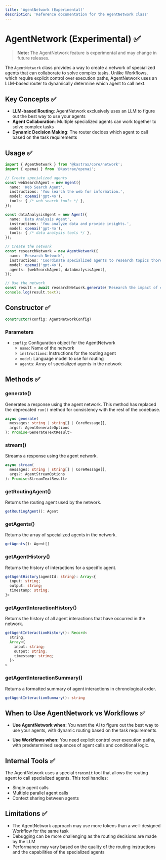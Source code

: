 ```yaml
---
title: 'AgentNetwork (Experimental)'
description: 'Reference documentation for the AgentNetwork class'
---
```


# AgentNetwork (Experimental) ✅

> **Note:** The AgentNetwork feature is experimental and may change in future releases.

The `AgentNetwork` class provides a way to create a network of specialized agents that can collaborate to solve complex tasks. Unlike Workflows, which require explicit control over execution paths, AgentNetwork uses an LLM-based router to dynamically determine which agent to call next.

## Key Concepts ✅

- **LLM-based Routing**: AgentNetwork exclusively uses an LLM to figure out the best way to use your agents
- **Agent Collaboration**: Multiple specialized agents can work together to solve complex tasks
- **Dynamic Decision Making**: The router decides which agent to call based on the task requirements

## Usage ✅

```typescript
import { AgentNetwork } from '@kastrax/core/network';
import { openai } from '@kastrax/openai';

// Create specialized agents
const webSearchAgent = new Agent({
  name: 'Web Search Agent',
  instructions: 'You search the web for information.',
  model: openai('gpt-4o'),
  tools: { /* web search tools */ },
});

const dataAnalysisAgent = new Agent({
  name: 'Data Analysis Agent',
  instructions: 'You analyze data and provide insights.',
  model: openai('gpt-4o'),
  tools: { /* data analysis tools */ },
});

// Create the network
const researchNetwork = new AgentNetwork({
  name: 'Research Network',
  instructions: 'Coordinate specialized agents to research topics thoroughly.',
  model: openai('gpt-4o'),
  agents: [webSearchAgent, dataAnalysisAgent],
});

// Use the network
const result = await researchNetwork.generate('Research the impact of climate change on agriculture');
console.log(result.text);
```

## Constructor ✅

```typescript
constructor(config: AgentNetworkConfig)
```

### Parameters

- `config`: Configuration object for the AgentNetwork
  - `name`: Name of the network
  - `instructions`: Instructions for the routing agent
  - `model`: Language model to use for routing
  - `agents`: Array of specialized agents in the network

## Methods ✅

### generate()

Generates a response using the agent network. This method has replaced the deprecated `run()` method for consistency with the rest of the codebase.

```typescript
async generate(
  messages: string | string[] | CoreMessage[],
  args?: AgentGenerateOptions
): Promise<GenerateTextResult>
```

### stream()

Streams a response using the agent network.

```typescript
async stream(
  messages: string | string[] | CoreMessage[],
  args?: AgentStreamOptions
): Promise<StreamTextResult>
```

### getRoutingAgent()

Returns the routing agent used by the network.

```typescript
getRoutingAgent(): Agent
```

### getAgents()

Returns the array of specialized agents in the network.

```typescript
getAgents(): Agent[]
```

### getAgentHistory()

Returns the history of interactions for a specific agent.

```typescript
getAgentHistory(agentId: string): Array<{
  input: string;
  output: string;
  timestamp: string;
}>
```

### getAgentInteractionHistory()

Returns the history of all agent interactions that have occurred in the network.

```typescript
getAgentInteractionHistory(): Record<
  string,
  Array<{
    input: string;
    output: string;
    timestamp: string;
  }>
>
```

### getAgentInteractionSummary()

Returns a formatted summary of agent interactions in chronological order.

```typescript
getAgentInteractionSummary(): string
```

## When to Use AgentNetwork vs Workflows ✅

- **Use AgentNetwork when:** You want the AI to figure out the best way to use your agents, with dynamic routing based on the task requirements.

- **Use Workflows when:** You need explicit control over execution paths, with predetermined sequences of agent calls and conditional logic.

## Internal Tools ✅

The AgentNetwork uses a special `transmit` tool that allows the routing agent to call specialized agents. This tool handles:

- Single agent calls
- Multiple parallel agent calls
- Context sharing between agents

## Limitations ✅

- The AgentNetwork approach may use more tokens than a well-designed Workflow for the same task
- Debugging can be more challenging as the routing decisions are made by the LLM
- Performance may vary based on the quality of the routing instructions and the capabilities of the specialized agents
